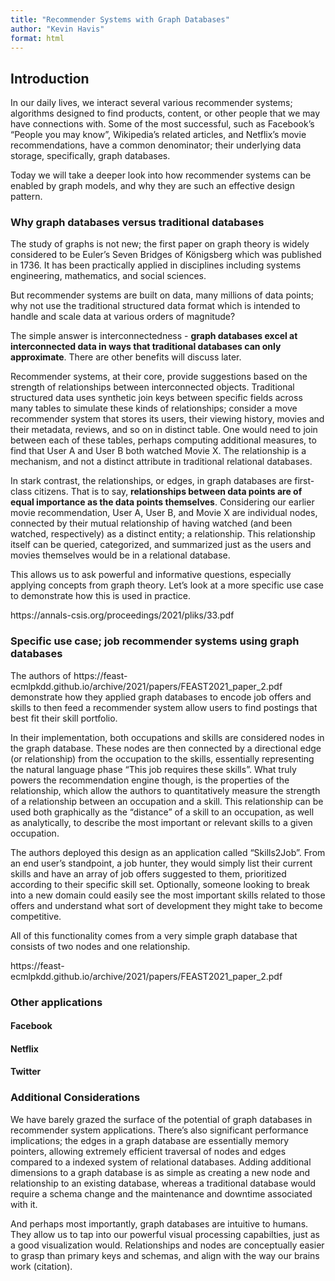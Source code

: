 ```yaml
---
title: "Recommender Systems with Graph Databases"
author: "Kevin Havis"
format: html
---
```


## Introduction

In our daily lives, we interact several various recommender systems; algorithms designed to find products, content, or other people that we may have connections with. Some of the most successful, such as Facebook's "People you may know", Wikipedia's related articles, and Netflix's movie recommendations, have a common denominator; their underlying data storage, specifically, graph databases.

Today we will take a deeper look into how recommender systems can be enabled by graph models, and why they are such an effective design pattern.

### Why graph databases versus traditional databases

The study of graphs is not new; the first paper on graph theory is widely considered to be Euler's Seven Bridges of Königsberg which was published in 1736. It has been practically applied in disciplines including systems engineering, mathematics, and social sciences.

But recommender systems are built on data, many millions of data points; why not use the traditional structured data format which is intended to handle and scale data at various orders of magnitude?

The simple answer is interconnectedness - **graph databases excel at interconnected data in ways that traditional databases can only approximate**. There are other benefits will discuss later.

Recommender systems, at their core, provide suggestions based on the strength of relationships between interconnected objects. Traditional structured data uses synthetic join keys between specific fields across many tables to simulate these kinds of relationships; consider a move recommender system that stores its users, their viewing history, movies and their metadata, reviews, and so on in distinct table. One would need to  join between each of these tables, perhaps computing additional measures, to find that User A and User B both watched Movie X. The relationship is a mechanism, and not a distinct attribute in traditional relational databases.

In stark contrast, the relationships, or edges, in graph databases are first-class citizens. That is to say, **relationships between data points are of equal importance as the data points themselves**. Considering our earlier movie recommendation, User A, User B, and Movie X are individual nodes, connected by their mutual relationship of having watched (and been watched, respectively) as a distinct entity; a relationship. This relationship itself can be queried, categorized, and summarized just as the users and movies themselves would be in a relational database.

This allows us to ask powerful and informative questions, especially applying concepts from graph theory. Let's look at a more specific use case to demonstrate how this is used in practice.

https://annals-csis.org/proceedings/2021/pliks/33.pdf


### Specific use case; job recommender systems using graph databases

The authors of https://feast-ecmlpkdd.github.io/archive/2021/papers/FEAST2021_paper_2.pdf demonstrate how they applied graph databases to encode job offers and skills to then feed a recommender system allow users to find postings that best fit their skill portfolio.

In their implementation, both occupations and skills are considered nodes in the graph database. These nodes are then connected by a directional edge (or relationship) from the occupation to the skills, essentially representing the natural language phase "This job requires these skills". What truly powers the recommendation engine though, is the properties of the relationship, which allow the authors to quantitatively measure the strength of a relationship between an occupation and a skill. This relationship can be used both graphically as the "distance" of a skill to an occupation, as well as analytically, to describe the most important or relevant skills to a given occupation.

The authors deployed this design as an application called "Skills2Job". From an end user's standpoint, a job hunter, they would simply list their current skills and have an array of job offers suggested to them, prioritized according to their specific skill set. Optionally, someone looking to break into a new domain could easily see the most important skills related to those offers and understand what sort of development they might take to become competitive.

All of this functionality comes from a very simple graph database that consists of two nodes and one relationship. 

https://feast-ecmlpkdd.github.io/archive/2021/papers/FEAST2021_paper_2.pdf

### Other applications

#### Facebook

#### Netflix

#### Twitter


### Additional Considerations

We have barely grazed the surface of the potential of graph databases in recommender system applications. There's also significant performance implications; the edges in a graph database are essentially memory pointers, allowing extremely efficient traversal of nodes and edges compared to a indexed system of relational databases. Adding additional dimensions to a graph database is as simple as creating a new node and  relationship to an existing database, whereas a traditional database would require a schema change and the maintenance and downtime associated with it.

And perhaps most importantly, graph databases are intuitive to humans. They allow us to tap into our powerful visual processing capabilties, just as a good visualization would. Relationships and nodes are conceptually easier to grasp than primary keys and schemas, and align with the way our brains work (citation).


